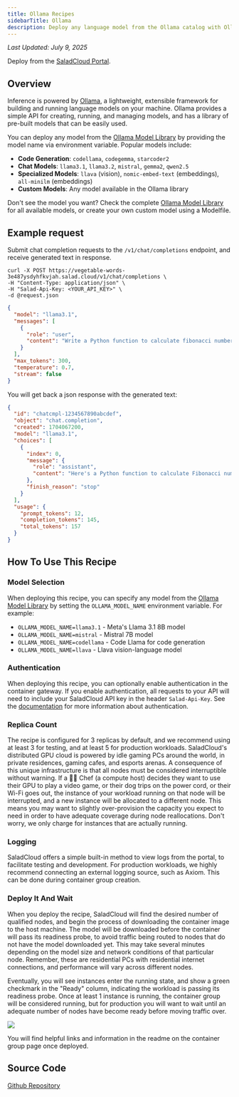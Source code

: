 ```yaml
---
title: Ollama Recipes
sidebarTitle: Ollama
description: Deploy any language model from the Ollama catalog with Ollama on Salad Container Engine.
---
```


_Last Updated: July 9, 2025_

<Tip>Deploy from the [SaladCloud Portal](https://portal.salad.com).</Tip>

## Overview

Inference is powered by [Ollama](https://ollama.com/), a lightweight, extensible framework for building and running
language models on your machine. Ollama provides a simple API for creating, running, and managing models, and has a
library of pre-built models that can be easily used.

You can deploy any model from the [Ollama Model Library](https://ollama.com/library) by providing the model name via
environment variable. Popular models include:

- **Code Generation**: `codellama`, `codegemma`, `starcoder2`
- **Chat Models**: `llama3.1`, `llama3.2`, `mistral`, `gemma2`, `qwen2.5`
- **Specialized Models**: `llava` (vision), `nomic-embed-text` (embeddings), `all-minilm` (embeddings)
- **Custom Models**: Any model available in the Ollama library

Don't see the model you want? Check the complete [Ollama Model Library](https://ollama.com/library) for all available
models, or create your own custom model using a Modelfile.

## Example request

Submit chat completion requests to the `/v1/chat/completions` endpoint, and receive generated text in response.

```shell
curl -X POST https://vegetable-words-3e487ysdyhfkvjah.salad.cloud/v1/chat/completions \
-H "Content-Type: application/json" \
-H "Salad-Api-Key: <YOUR_API_KEY>" \
-d @request.json
```

```json request.json
{
  "model": "llama3.1",
  "messages": [
    {
      "role": "user",
      "content": "Write a Python function to calculate fibonacci numbers:"
    }
  ],
  "max_tokens": 300,
  "temperature": 0.7,
  "stream": false
}
```

You will get back a json response with the generated text:

````json
{
  "id": "chatcmpl-1234567890abcdef",
  "object": "chat.completion",
  "created": 1704067200,
  "model": "llama3.1",
  "choices": [
    {
      "index": 0,
      "message": {
        "role": "assistant",
        "content": "Here's a Python function to calculate Fibonacci numbers:\n\n```python\ndef fibonacci(n):\n    if n <= 0:\n        return []\n    elif n == 1:\n        return [0]\n    elif n == 2:\n        return [0, 1]\n    \n    fib_sequence = [0, 1]\n    for i in range(2, n):\n        fib_sequence.append(fib_sequence[i-1] + fib_sequence[i-2])\n    \n    return fib_sequence\n```"
      },
      "finish_reason": "stop"
    }
  ],
  "usage": {
    "prompt_tokens": 12,
    "completion_tokens": 145,
    "total_tokens": 157
  }
}
````

## How To Use This Recipe

### Model Selection

When deploying this recipe, you can specify any model from the [Ollama Model Library](https://ollama.com/library) by
setting the `OLLAMA_MODEL_NAME` environment variable. For example:

- `OLLAMA_MODEL_NAME=llama3.1` - Meta's Llama 3.1 8B model
- `OLLAMA_MODEL_NAME=mistral` - Mistral 7B model
- `OLLAMA_MODEL_NAME=codellama` - Code Llama for code generation
- `OLLAMA_MODEL_NAME=llava` - Llava vision-language model

### Authentication

When deploying this recipe, you can optionally enable authentication in the container gateway. If you enable
authentication, all requests to your API will need to include your SaladCloud API key in the header `Salad-Api-Key`. See
the [documentation](/container-engine/how-to-guides/gateway/sending-requests) for more information about authentication.

### Replica Count

The recipe is configured for 3 replicas by default, and we recommend using at least 3 for testing, and at least 5 for
production workloads. SaladCloud's distributed GPU cloud is powered by idle gaming PCs around the world, in private
residences, gaming cafes, and esports arenas. A consequence of this unique infrastructure is that all nodes must be
considered interruptible without warning. If a 👨‍🍳 Chef (a compute host) decides they want to use their GPU to play a
video game, or their dog trips on the power cord, or their Wi-Fi goes out, the instance of your workload running on that
node will be interrupted, and a new instance will be allocated to a different node. This means you may want to slightly
over-provision the capacity you expect to need in order to have adequate coverage during node reallocations. Don't
worry, we only charge for instances that are actually running.

### Logging

SaladCloud offers a simple built-in method to view logs from the portal, to facilitate testing and development. For
production workloads, we highly recommend connecting an external logging source, such as Axiom. This can be done during
container group creation.

### Deploy It And Wait

When you deploy the recipe, SaladCloud will find the desired number of qualified nodes, and begin the process of
downloading the container image to the host machine. The model will be downloaded before the container will pass its
readiness probe, to avoid traffic being routed to nodes that do not have the model downloaded yet. This may take several
minutes depending on the model size and network conditions of that particular node. Remember, these are residential PCs
with residential internet connections, and performance will vary across different nodes.

Eventually, you will see instances enter the running state, and show a green checkmark in the "Ready" column, indicating
the workload is passing its readiness probe. Once at least 1 instance is running, the container group will be considered
running, but for production you will want to wait until an adequate number of nodes have become ready before moving
traffic over.

![](/container-engine/images/ollama-deploy.jpg)

You will find helpful links and information in the readme on the container group page once deployed.

## Source Code

[<Icon icon="github" size="24" /> Github Repository](https://github.com/SaladTechnologies/salad-recipes/tree/master/recipes/ollama)
